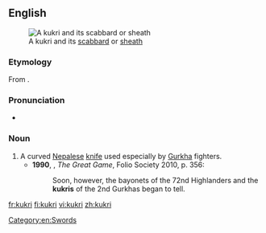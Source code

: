==English==
{{wikipedia}}
[[File:Kukri with sheath.JPG|thumb|A kukri and its [[scabbard]] or [[sheath]]]]
===Etymology===
From {{etyl|hi|en}} {{term||tr=kukṛī}}.{{attention|hi}}

===Pronunciation===
*{{a|UK}} {{IPA|/ˈkʊkɹi/}}

===Noun===
{{en-noun}}

# A curved [[Nepalese]] [[knife]] used especially by [[Gurkha]] fighters.
#*'''1990''', {{w|Peter Hopkirk}}, ''The Great Game'', Folio Society 2010, p. 356:
#*:Soon, however, the bayonets of the 72nd Highlanders and the '''kukris''' of the 2nd Gurkhas began to tell.

[[Category:en:Swords]]

[[fr:kukri]]
[[fi:kukri]]
[[vi:kukri]]
[[zh:kukri]]